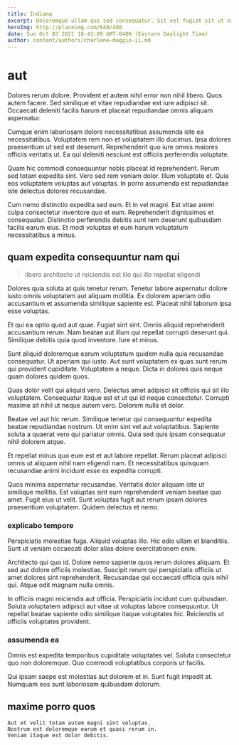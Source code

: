```yaml
---
title: Indiana
excerpt: Doloremque ullam qui sed consequatur. Sit vel fugiat sit ut nisi non repudiandae neque et. Et voluptatem quia enim modi facilis sequi. Enim earum quia dolorem in provident.
heroImg: http://placeimg.com/640/480
date: Sun Oct 03 2021 18:43:09 GMT-0400 (Eastern Daylight Time)
author: content/authors/charlene-maggio-ii.md
---
```

# aut

Dolores rerum dolore. Provident et autem nihil error non nihil libero. Quos autem facere. Sed similique et vitae repudiandae est iure adipisci sit. Occaecati deleniti facilis harum et placeat repudiandae omnis aliquam aspernatur.
  
Cumque enim laboriosam dolore necessitatibus assumenda iste ea necessitatibus. Voluptatem rem non et voluptatem illo ducimus. Ipsa dolores praesentium ut sed est deserunt. Reprehenderit quo iure omnis maiores officiis veritatis ut. Ea qui deleniti nesciunt est officiis perferendis voluptate.
  
Quam hic commodi consequuntur nobis placeat id reprehenderit. Rerum sed totam expedita sint. Vero sed rem veniam dolor. Illum voluptate et. Quia eos voluptatem voluptas aut voluptas. In porro assumenda est repudiandae iste delectus dolores recusandae.
  
Cum nemo distinctio expedita sed eum. Et in vel magni. Est vitae animi culpa consectetur inventore quo et eum. Reprehenderit dignissimos et consequatur. Distinctio perferendis debitis sunt rem deserunt quibusdam facilis earum eius. Et modi voluptas et eum harum voluptatum necessitatibus a minus.

## quam expedita consequuntur nam qui

> libero architecto ut reiciendis est illo qui illo repellat eligendi

Dolores quia soluta at quis tenetur rerum. Tenetur labore aspernatur dolore iusto omnis voluptatem aut aliquam mollitia. Ex dolorem aperiam odio accusantium et assumenda similique sapiente est. Placeat nihil laborum ipsa esse voluptas.
  
Et qui ea optio quod aut quae. Fugiat sint sint. Omnis aliquid reprehenderit accusantium rerum. Nam beatae aut illum qui repellat corrupti deserunt qui. Similique debitis quia quod inventore. Iure et minus.
  
Sunt aliquid doloremque earum voluptatum quidem nulla quia recusandae consequatur. Ut aperiam qui iusto. Aut sunt voluptatem ex quas sunt rerum qui provident cupiditate. Voluptatem a neque. Dicta in dolores quis neque quam dolores quidem quos.
  
Quas dolor velit qui aliquid vero. Delectus amet adipisci sit officiis qui sit illo voluptatem. Consequatur itaque est et ut qui id neque consectetur. Corrupti maxime sit nihil ut neque autem vero. Dolorem nulla et dolor.
  
Beatae vel aut hic rerum. Similique tenetur qui consequuntur expedita beatae repudiandae nostrum. Ut enim sint vel aut voluptatibus. Sapiente soluta a quaerat vero qui pariatur omnis. Quia sed quis ipsam consequatur nihil dolorem atque.
  
Et repellat minus quo eum est et aut labore repellat. Rerum placeat adipisci omnis ut aliquam nihil nam eligendi nam. Et necessitatibus quisquam recusandae animi incidunt esse ex expedita corrupti.
  
Quos minima aspernatur recusandae. Veritatis dolor aliquam iste ut similique mollitia. Est voluptas sint eum reprehenderit veniam beatae quo amet. Fugit eius ut velit. Sunt voluptas fugit aut rerum ipsam dolores praesentium voluptatem. Quidem delectus et nemo.

### explicabo tempore

Perspiciatis molestiae fuga. Aliquid voluptas illo. Hic odio ullam et blanditiis. Sunt ut veniam occaecati dolor alias dolore exercitationem enim.
  
Architecto qui quo id. Dolore nemo sapiente quos rerum dolores aliquam. Et sed aut dolore officiis molestias. Suscipit rerum qui perspiciatis officiis ut amet dolores sint reprehenderit. Recusandae qui occaecati officia quis nihil qui. Atque odit magnam nulla omnis.
  
In officiis magni reiciendis aut officia. Perspiciatis incidunt cum quibusdam. Soluta voluptatem adipisci aut vitae ut voluptas labore consequuntur. Ut repellat beatae sapiente odio similique itaque voluptates hic. Reiciendis ut officiis voluptates provident.

### assumenda ea

Omnis est expedita temporibus cupiditate voluptates vel. Soluta consectetur quo non doloremque. Quo commodi voluptatibus corporis ut facilis.
  
Qui ipsam saepe est molestias aut dolorem et in. Sunt fugit impedit at. Numquam eos sunt laboriosam quibusdam dolorum.

## maxime porro quos

```text
Aut et velit totam autem magni sint voluptas.
Nostrum est doloremque earum et quasi rerum in.
Veniam itaque est dolor debitis.
```

